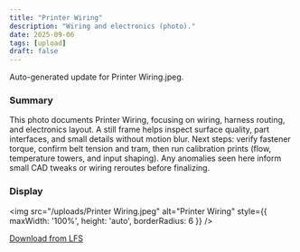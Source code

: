 ```yaml
---
title: "Printer Wiring"
description: "Wiring and electronics (photo)."
date: 2025-09-06
tags: [upload]
draft: false
---
```


Auto-generated update for Printer Wiring.jpeg.

### Summary

This photo documents Printer Wiring, focusing on wiring, harness routing, and electronics layout. A still frame helps inspect surface quality, part interfaces, and small details without motion blur. Next steps: verify fastener torque, confirm belt tension and tram, then run calibration prints (flow, temperature towers, and input shaping). Any anomalies seen here inform small CAD tweaks or wiring reroutes before finalizing.

### Display

<img src="/uploads/Printer Wiring.jpeg" alt="Printer Wiring" style={{ maxWidth: '100%', height: 'auto', borderRadius: 6 }} />

[Download from LFS](https://raw.githubusercontent.com/Joejoemojoe/Joe-Printer-HT-HF-350/main/public/uploads/Printer%20Wiring.jpeg)
